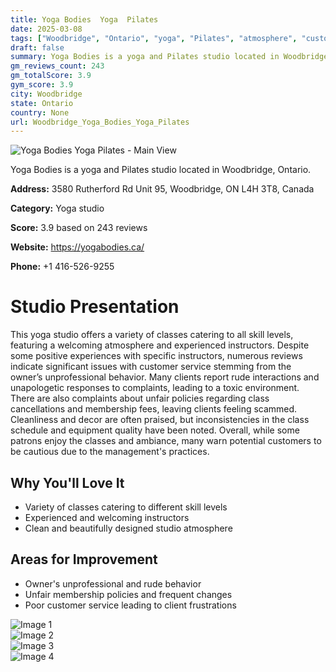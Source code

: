```yaml
---
title: Yoga Bodies  Yoga  Pilates
date: 2025-03-08
tags: ["Woodbridge", "Ontario", "yoga", "Pilates", "atmosphere", "customer service", "Woodbridge"]  
draft: false
summary: Yoga Bodies is a yoga and Pilates studio located in Woodbridge, Ontario.
gm_reviews_count: 243
gm_totalScore: 3.9
gym_score: 3.9
city: Woodbridge
state: Ontario
country: None
url: Woodbridge_Yoga_Bodies_Yoga_Pilates
---
```


<div className="aspect-[16/9] relative my-8">
  <img 
    src="https://lh5.googleusercontent.com/p/AF1QipOIyLBIkVL2dOSrRev4nSboNBCJIM1sEsbMzvVB=w1920-h1080-k-no"
    alt="Yoga Bodies  Yoga  Pilates - Main View"
    className="object-cover absolute inset-0 w-full h-full rounded-lg"
  />
</div>

Yoga Bodies is a yoga and Pilates studio located in Woodbridge, Ontario.

**Address:** 3580 Rutherford Rd Unit 95, Woodbridge, ON L4H 3T8, Canada

**Category:** Yoga studio

**Score:** 3.9 based on 243 reviews

**Website:** https://yogabodies.ca/

**Phone:** +1 416-526-9255

# Studio Presentation

This yoga studio offers a variety of classes catering to all skill levels, featuring a welcoming atmosphere and experienced instructors. Despite some positive experiences with specific instructors, numerous reviews indicate significant issues with customer service stemming from the owner’s unprofessional behavior. Many clients report rude interactions and unapologetic responses to complaints, leading to a toxic environment. There are also complaints about unfair policies regarding class cancellations and membership fees, leaving clients feeling scammed. Cleanliness and decor are often praised, but inconsistencies in the class schedule and equipment quality have been noted. Overall, while some patrons enjoy the classes and ambiance, many warn potential customers to be cautious due to the management's practices.

## Why You'll Love It

- Variety of classes catering to different skill levels
- Experienced and welcoming instructors
- Clean and beautifully designed studio atmosphere

## Areas for Improvement

- Owner's unprofessional and rude behavior
- Unfair membership policies and frequent changes
- Poor customer service leading to client frustrations

<div className="grid grid-cols-1 xl:grid-cols-2 gap-4 my-8">
<div className="aspect-[4/3] relative"><img src="https://lh5.googleusercontent.com/p/AF1QipMBHS9FdScog3brIIMxJiRYjmtrHK0cU79qfnq1=w1920-h1080-k-no" alt="Image 1" className="object-cover absolute inset-0 w-full h-full rounded-lg" /></div>
<div className="aspect-[4/3] relative"><img src="https://lh5.googleusercontent.com/p/AF1QipPXOBogQnLE0GCHJYJZXgrPBfUvfrFOPGe1bNsO=w1920-h1080-k-no" alt="Image 2" className="object-cover absolute inset-0 w-full h-full rounded-lg" /></div>
<div className="aspect-[4/3] relative"><img src="https://lh5.googleusercontent.com/p/AF1QipMdMbtLPfl8aoncp_TAQNZmxMJq8yqoZEYbUq7R=w1920-h1080-k-no" alt="Image 3" className="object-cover absolute inset-0 w-full h-full rounded-lg" /></div>
<div className="aspect-[4/3] relative"><img src="https://lh5.googleusercontent.com/p/AF1QipPeK6V9jmktYflf5IBkbkI7nBl5MrFYCjS8eTCU=w1920-h1080-k-no" alt="Image 4" className="object-cover absolute inset-0 w-full h-full rounded-lg" /></div>
</div>